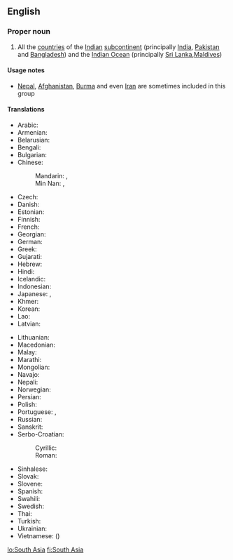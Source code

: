 ==English==

===Proper noun===
{{wikipedia}}
{{en-proper noun}}

# All the [[country|countries]] of the [[Indian]] [[subcontinent]] (principally [[India]], [[Pakistan]] and [[Bangladesh]]) and the [[Indian Ocean]] (principally [[Sri Lanka]],[[Maldives]])

====Usage notes====
* [[Nepal]], [[Afghanistan]], [[Burma]] and even [[Iran]] are sometimes included in this group

====Translations====
{{trans-top|South Asia}}
* Arabic: {{t-|ar|جنوب آسيا|f|tr=januub 'aasiya|sc=Arab}}
* Armenian: {{t-|hy|Հարավային Ասիա|tr=Haravayin Asia|sc=Armn}}
* Belarusian: {{t-|be|Паўднёвая Азія|f|tr=Paŭdnjóvaja Ázija|sc=Cyrl}}
* Bengali: {{t-|bn|দক্ষিণ এশিয়া|tr=dôkhin eshiẏa|sc=Beng}}
* Bulgarian: {{t-|bg|Южна Азия|f|tr=Júžna Ázija|sc=Cyrl}}
* Chinese:
*: Mandarin: {{t|zh|南亞|sc=Hani}}, {{t|zh|南亚|tr=Nányà|sc=Hani}}
*: Min Nan: {{t-|nan|南亞|sc=Hans}}, {{t-|nan|南亚|tr=Lâm-A|sc=Hans}}
* Czech: {{t-|cs|Jižní Asie|f}}
* Danish: {{t-|da|Sydasien}}
* Estonian: {{t-|et|Lõuna-Aasia}}
* Finnish: {{t+|fi|Etelä-Aasia}}
* French: {{t-|fr|Asie du Sud|f}}
* Georgian: {{t-|ka|სამხრეთი აზია|tr=samxreti azia|sc=Geor}}
* German: {{t-|de|Südasien|n}}
* Greek: {{t-|el|Νότια Ασία|f|tr=Nótia Asía|sc=Grek}}
* Gujarati: {{t-|gu|દક્ષિણ એશિયા|tr=dakṣiṇ eśiyā|sc=Gujr}}
* Hebrew: {{t-|he|דרום אסיה|f|tr=drom asia|sc=Hebr}}
* Hindi: {{t+|hi|दक्षिण एशिया|n|tr=dakṣiṇ eśiyā}}
* Icelandic: {{t+|is|Suður-Asía|f}}
* Indonesian: {{t-|id|Asia Selatan}}
* Japanese: {{t-|ja|南アジア|tr=Minami-Ajia|sc=Jpan}}, {{t-|ja|南亜|tr=なんあ, Nan-A|sc=Jpan}}
* Khmer: {{t-|km|អាស៊ីទក្សិណ|tr=asie teaksən|sc=Khmr}}
* Korean: {{t-|ko|남아시아|tr=Nam-Asia|sc=Kore}}
* Lao: {{t-|lo|ອາຊີໃຕ້|tr=aːsíː tȃy|sc=Laoo}}
* Latvian: {{t-|lv|Dienvidāzija|f}}
{{trans-mid}}
* Lithuanian: {{t-|lt|Pietų Azija|f}}
* Macedonian: {{t-|mk|Јужна Азија|f|tr=Júžna Ázija|sc=Cyrl}}
* Malay: {{t-|ms|Asia Selatan}}
* Marathi: {{t-|mr|दक्षिण एशिया|n|tr=dakṣiṇ eśiyā|sc=Deva}}
* Mongolian: {{t-|mn|Өмнөд Ази|tr=Ömnöd Azi|sc=Cyrl}}
* Navajo: {{tø|nv|Naakaii Dootłʼizhí Dabikéyah}}
* Nepali: {{t+|ne|दक्षिण एशिया|n|tr=dakṣiṇ eśiyā|sc=Deva}}
* Norwegian: {{t-|no|Sør-Asia}}
* Persian: {{t-|fa|آسیای جنوبی|tr=âsiyâ-ye janubi|sc=fa-Arab}}
* Polish: {{t-|pl|Azja Południowa|f}}
* Portuguese: {{t-|pt|Ásia do Sul|f}}, {{t-|pt|Ásia Meridional|f}}
* Russian: {{t-|ru|Южная Азия|f|tr=Júžnaja Ázija|sc=Cyrl}}
* Sanskrit: {{t-|sa|दक्षिण एशिया|n|tr=dakṣiṇ eśiyā}}
* Serbo-Croatian:
*: Cyrillic: {{t-|sh|Јужна Азија|f}}
*: Roman: {{t-|sh|Južna Azija|f}}
* Sinhalese: {{t-|si|දකුණු ආසියාව|sc=Sinh}}
* Slovak: {{t-|sk|Južná Ázia|f}}
* Slovene: {{t-|sl|Južna Azija|f}}
* Spanish: {{t-|es|Asia del Sur|m}}
* Swahili: {{t-|sw|Asia ya Kusini}}
* Swedish: {{t-|sv|Sydasien}}
* Thai: {{t-|th|เอเชียใต้|tr=aychia dtâi|sc=Thai}}
* Turkish: {{t+|tr|Güney Asya}}
* Ukrainian: {{t-|uk|Південна Азія|f|tr=Pivdénna Ázija|sc=Cyrl}}
* Vietnamese: {{t-|vi|Nam Á}} ({{t-|vi|南亞}})
{{trans-bottom}}

[[lo:South Asia]]
[[fi:South Asia]]